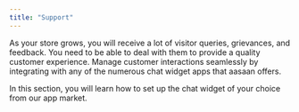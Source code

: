 ```yaml
---
title: "Support"
---
```


As your store grows, you will receive a lot of visitor queries, grievances, and feedback. You need to be able to deal with them to provide a quality customer experience. Manage customer interactions seamlessly by integrating with any of the numerous chat widget apps that aasaan offers.

In this section, you will learn how to set up the chat widget of your choice from our app market.


